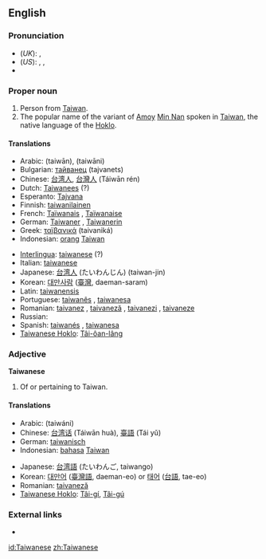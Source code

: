 ==English==

===Pronunciation===
* (''UK''): {{IPA|/taɪwəˈniːz/}}, {{SAMPA|/taIw@"ni:z/}}
* (''US''): {{enPR|tī'wä-nēzʹ}}, {{IPA|/ˌtaɪwɑˈniːz/}}, {{SAMPA|/%taIwA"ni:z/}}
* {{rhymes|iːz}}

===Proper noun===
{{wikipedia}}
{{en-proper noun|-}}

# Person from [[Taiwan]].
# The popular name of the variant of [[Amoy]] [[Min Nan]] spoken in [[Taiwan]], the native language of the [[Hoklo]].

====Translations====
{{trans-top|person from Taiwan}}
* Arabic: {{Arab|[[تايوان]]}} (taiwān), {{Arab|[[تايواني]]}} (taiwāni)
* Bulgarian: [[тайванец]] (tajvanets) {{m}}
* Chinese: [[台湾人]], [[台灣人]] (Táiwān rén)
* Dutch: [[Taiwanees]] {{m|f}} (?)
* Esperanto: [[Tajvana]] {{m|f}}
* Finnish: [[taiwanilainen]]
* French: [[Taïwanais]] {{m}}, [[Taïwanaise]] {{f}}
* German: [[Taiwaner]] {{m}}, [[Taiwanerin]] {{f}}
* Greek: [[ταϊβανικά]] (taivaniká)
* Indonesian: [[orang]] [[Taiwan]]
{{trans-mid}}
* [[Interlingua]]: [[taiwanese]] (?)
* Italian: [[taiwanese]] {{m|f}}
* Japanese: [[台湾人]] (たいわんじん) (taiwan-jin)
* Korean: [[대만사람]] ([[臺灣]], daeman-saram)
* Latin: [[taiwanensis]]
* Portuguese: [[taiwanês]] {{m}}, [[taiwanesa]] {{f}}
* Romanian: [[taivanez]] {{m}}, [[taivaneză]] {{f}}, [[taivanezi]] {{p}}, [[taivaneze]] {{f|p}}
* Russian: {{t|ru|тайванец|tr=tajvánets|m}}
* Spanish: [[taiwanés]] {{m}}, [[taiwanesa]] {{f}}
* [[Taiwanese Hoklo]]: [[Tâi-ôan-lâng]]
{{trans-bottom}}

{{trans-top|language}}
{{trans-mid}}
{{trans-bottom}}

===Adjective===
'''Taiwanese'''

# Of or pertaining to Taiwan.

====Translations====
{{trans-top|Relating to Taiwan}}
* Arabic: {{Arab|[[تايواني]]}} (taiwáni)
* Chinese: [[台湾话]] (Táiwān huà), [[臺語]] (Tái yǔ)
* German: [[taiwanisch]]
* Indonesian: [[bahasa]] [[Taiwan]]
{{trans-mid}}
* Japanese: [[台湾語]] (たいわんご, taiwango)
* Korean: [[대만어]] ([[臺灣語]], daeman-eo) or [[태어]] ([[台語]], tae-eo)
* Romanian: [[taivaneză]] {{f}}
* [[Taiwanese Hoklo]]: [[Tâi-gí]], [[Tâi-gú]]
{{trans-bottom}}

===External links===
* {{ethnologue|code=nan}}

[[id:Taiwanese]]
[[zh:Taiwanese]]